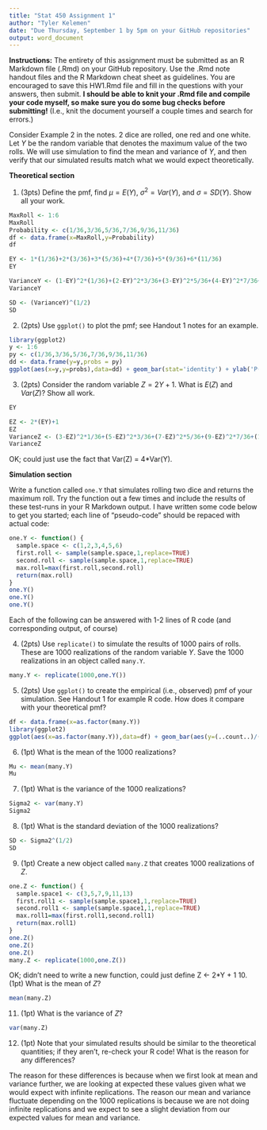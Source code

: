 ```yaml
---
title: "Stat 450 Assignment 1"
author: "Tyler Kelemen"
date: "Due Thursday, September 1 by 5pm on your GitHub repositories"
output: word_document
---
```


**Instructions:** The entirety of this assignment must be submitted as an R Markdown file (.Rmd) on your GitHub repository.  Use the .Rmd note handout files and the R Markdown cheat sheet as guidelines.  You are encouraged to save this HW1.Rmd file and fill in the questions with your answers, then submit.  **I should be able to knit your .Rmd file and compile your code myself, so make sure you do some bug checks before submitting!** (I.e., knit the document yourself a couple times and search for errors.)

Consider Example 2 in the notes.  2 dice are rolled, one red and one white.  Let $Y$ be the random variable that denotes the maximum value of the two rolls.  We will use simulation to find the mean and variance of $Y$, and then verify that our simulated results match what we would expect theoretically.

**Theoretical section**

1. (3pts) Define the pmf, find $\mu = E(Y)$, $\sigma^2 = Var(Y)$, and $\sigma = SD(Y)$.  Show all your work.

```r
MaxRoll <- 1:6
MaxRoll
Probability <- c(1/36,3/36,5/36,7/36,9/36,11/36)
df <- data.frame(x=MaxRoll,y=Probability)
df

EY <- 1*(1/36)+2*(3/36)+3*(5/36)+4*(7/36)+5*(9/36)+6*(11/36)
EY

VarianceY <- (1-EY)^2*(1/36)+(2-EY)^2*3/36+(3-EY)^2*5/36+(4-EY)^2*7/36+(5-EY)^2*9/36+(6-EY)^2*11/36
VarianceY

SD <- (VarianceY)^(1/2)  
SD
```


2. (2pts)  Use `ggplot()` to plot the pmf; see Handout 1 notes for an example.

```r
library(ggplot2)
y <- 1:6
py <- c(1/36,3/36,5/36,7/36,9/36,11/36)
dd <- data.frame(y=y,probs = py)
ggplot(aes(x=y,y=probs),data=dd) + geom_bar(stat='identity') + ylab('P(Y=y)') + ggtitle('PMF of Y')
```

3. (2pts)  Consider the random variable $Z=2Y+1$.  What is $E(Z)$ and $Var(Z)$?  Show all work. 

```r
EY

EZ <- 2*(EY)+1
EZ
VarianceZ <- (3-EZ)^2*1/36+(5-EZ)^2*3/36+(7-EZ)^2*5/36+(9-EZ)^2*7/36+(11-EZ)^2*9/36+(13-EZ)^2*11/36
VarianceZ
```
OK; could just use the fact that Var(Z) = 4*Var(Y).

**Simulation section**  


Write a function called `one.Y` that simulates rolling two dice and returns the maximum roll.  Try the function out a few times and include the results of these test-runs in your R Markdown output. I have written some code below to get you started; each line of "pseudo-code" should be repaced with actual code:

```r

one.Y <- function() {
  sample.space <- c(1,2,3,4,5,6)
  first.roll <- sample(sample.space,1,replace=TRUE)
  second.roll <- sample(sample.space,1,replace=TRUE)
  max.roll=max(first.roll,second.roll)
  return(max.roll)
}
one.Y()
one.Y()
one.Y()
```

Each of the following can be answered with 1-2 lines of R code (and corresponding output, of course)

4. (2pts) Use `replicate()` to simulate the results of 1000 pairs of rolls.  These are 1000 realizations of the random variable $Y$. Save the 1000 realizations in an object called `many.Y`.

```r
many.Y <- replicate(1000,one.Y())
```

5.  (2pts) Use `ggplot()` to create the empirical (i.e., observed) pmf of your simulation.  See Handout 1 for example R code.  How does it compare with your theoretical pmf?

```r
df <- data.frame(x=as.factor(many.Y))
library(ggplot2)
ggplot(aes(x=as.factor(many.Y)),data=df) + geom_bar(aes(y=(..count..)/(sum(..count..)))) + ylab('Observed Proportion') + xlab('y') + ggtitle('Simulated PMF')
```

6. (1pt)  What is the mean of the 1000 realizations?

```r
Mu <- mean(many.Y)
Mu
```

7. (1pt)  What is the variance of the 1000 realizations?

```r
Sigma2 <- var(many.Y)
Sigma2
```

8.  (1pt) What is the standard deviation of the 1000 realizations?

```r
SD <- Sigma2^(1/2)
SD
```

9. (1pt)  Create a new object called `many.Z` that creates 1000 realizations of $Z$.

```r
one.Z <- function() {
  sample.space1 <- c(3,5,7,9,11,13)
  first.roll1 <- sample(sample.space1,1,replace=TRUE)
  second.roll1 <- sample(sample.space1,1,replace=TRUE)
  max.roll1=max(first.roll1,second.roll1)
  return(max.roll1)
}
one.Z()
one.Z()
one.Z()
many.Z <- replicate(1000,one.Z())
```
OK; didn't need to write a new function, could just define Z <- 2*Y + 1
10. (1pt)  What is the mean of $Z$?
```r
mean(many.Z)
```

11. (1pt)  What is the variance of $Z$?

```r
var(many.Z)
```

12. (1pt) Note that your simulated results should be similar to the theoretical quantities; if they aren't, re-check your R code!  What is the reason for any differences?

The reason for these differences is because when we first look at mean and variance further, we are looking at expected these values given what we would expect with infinite replications. The reason our mean and variance fluctuate depending on the 1000 replications is because we are not doing infinite replications and we expect to see a slight deviation from our expected values for mean and variance.




